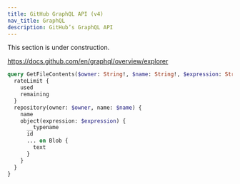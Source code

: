 ```yaml
---
title: GitHub GraphQL API (v4)
nav_title: GraphQL
description: GitHub’s GraphQL API
---
```


<Note type="warning" fill>
  This section is under construction.
</Note>

https://docs.github.com/en/graphql/overview/explorer

```graphql
query GetFileContents($owner: String!, $name: String!, $expression: String!) {
  rateLimit {
    used
    remaining
  }
  repository(owner: $owner, name: $name) {
    name
    object(expression: $expression) {
      __typename
      id
      ... on Blob {
        text
      }
    }
  }
}
```
